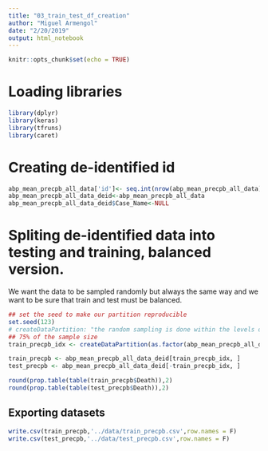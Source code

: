 ---
title: "03_train_test_df_creation"
author: "Miguel Armengol"
date: "2/20/2019"
output: html_notebook
---

```{r setup, include=FALSE}
knitr::opts_chunk$set(echo = TRUE)
```

# Loading libraries

```{r message=FALSE, warning=FALSE}
library(dplyr)
library(keras)
library(tfruns)
library(caret)
```

# Creating de-identified id

```{r}
abp_mean_precpb_all_data['id']<- seq.int(nrow(abp_mean_precpb_all_data))
abp_mean_precpb_all_data_deid<-abp_mean_precpb_all_data
abp_mean_precpb_all_data_deid$Case_Name<-NULL
```

# Spliting de-identified data into testing and training, balanced version.

We want the data to be sampled randomly but always the same way and we want to be sure that train and test must be balanced.

```{r}
## set the seed to make our partition reproducible
set.seed(123)
# createDataPartition: "the random sampling is done within the levels of y when y is a factor in an attempt to balance the class distributions within the splits."
## 75% of the sample size
train_precpb_idx <- createDataPartition(as.factor(abp_mean_precpb_all_data_deid$Death), times = 1, p = 0.75, list=F)

train_precpb <- abp_mean_precpb_all_data_deid[train_precpb_idx, ]
test_precpb <- abp_mean_precpb_all_data_deid[-train_precpb_idx, ]

round(prop.table(table(train_precpb$Death)),2)
round(prop.table(table(test_precpb$Death)),2)
```

## Exporting datasets

```{r}
write.csv(train_precpb,'../data/train_precpb.csv',row.names = F)
write.csv(test_precpb,'../data/test_precpb.csv',row.names = F)
```










